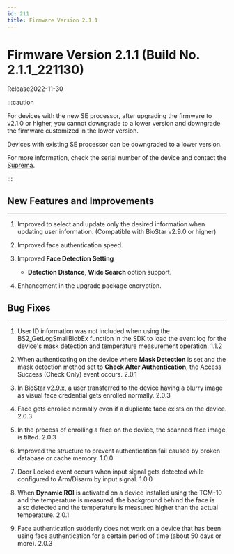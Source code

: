 ```yaml
---
id: 211
title: Firmware Version 2.1.1
---
```


# Firmware Version 2.1.1 (Build No. 2.1.1_221130)

Release<Separator/>2022-11-30

:::caution

For devices with the new SE processor, after upgrading the firmware to v2.1.0 or higher, you cannot downgrade to a lower version and downgrade the firmware customized in the lower version.

Devices with existing SE processor can be downgraded to a lower version.

For more information, check the serial number of the device and contact the [Suprema](https://supremainc.com).

:::

## New Features and Improvements

---

1. Improved to select and update only the desired information when updating user information. (Compatible with BioStar v2.9.0 or higher)

1. Improved face authentication speed.

1. Improved **Face Detection Setting**

    - **Detection Distance**, **Wide Search** option support.

1. Enhancement in the upgrade package encryption.

## Bug Fixes

---

<BugLists>

1. User ID information was not included when using the BS2_GetLogSmallBlobEx function in the SDK to load the event log for the device's mask detection and temperature measurement operation. <Badge>1.1.2</Badge>

1. When authenticating on the device where **Mask Detection** is set and the mask detection method set to **Check After Authentication**, the Access Success (Check Only) event occurs. <Badge>2.0.1</Badge>

1. In BioStar v2.9.x, a user transferred to the device having a blurry image as visual face credential gets enrolled normally. <Badge>2.0.3</Badge>

1. Face gets enrolled normally even if a duplicate face exists on the device. <Badge>2.0.3</Badge>

1. In the process of enrolling a face on the device, the scanned face image is tilted. <Badge>2.0.3</Badge>

1. Improved the structure to prevent authentication fail caused by broken database or cache memory. <Badge>1.0.0</Badge>

1. Door Locked event occurs when input signal gets detected while configured to Arm/Disarm by input signal. <Badge>1.0.0</Badge>

1. When **Dynamic ROI** is activated on a device installed using the TCM-10 and the temperature is measured, the background behind the face is also detected and the temperature is measured higher than the actual temperature. <Badge>2.0.1</Badge>

1. Face authentication suddenly does not work on a device that has been using face authentication for a certain period of time (about 50 days or more). <Badge>2.0.3</Badge>

</BugLists>
